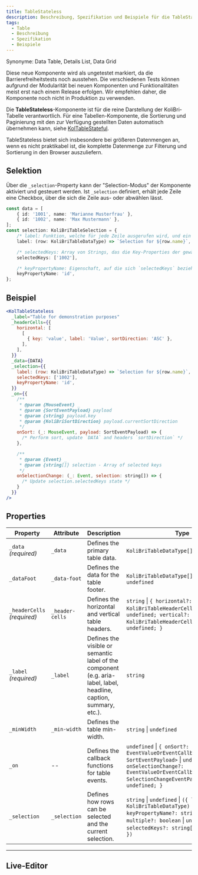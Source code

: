 ```yaml
---
title: TableStateless
description: Beschreibung, Spezifikation und Beispiele für die TableStateless-Komponente.
tags:
  - Table
  - Beschreibung
  - Spezifikation
  - Beispiele
---
```



Synonyme: Data Table, Details List, Data Grid

<kol-alert _type="warning" _variant="card">
	<kol-badge _color="#476af5" _label="Preview"></kol-badge> Diese neue Komponente wird als ungetestet markiert, da die Barrierefreiheitstests noch ausstehen. Die verschiedenen Tests können aufgrund der Modularität bei neuen Komponenten und Funktionalitäten meist erst nach einem Release erfolgen. Wir empfehlen daher, die Komponente noch nicht in Produktion zu verwenden.
</kol-alert>

Die **TableStateless**-Komponente ist für die reine Darstellung der KoliBri-Tabelle verantwortlich. Für eine Tabellen-Komponente, die Sortierung und Paginierung mit den zur Verfügung gestellten Daten automatisch übernehmen kann, siehe [KolTableStateful](./table-stateful).

TableStateless bietet sich insbesondere bei größeren Datenmengen an, wenn es nicht praktikabel ist, die komplette Datenmenge zur Filterung und Sortierung in den Browser auszuliefern.

## Selektion

Über die `_selection`-Property kann der "Selection-Modus" der Komponente aktiviert und gesteuert werden. Ist `_selection` definiert, erhält jede Zeile eine Checkbox, über die sich die Zeile aus- oder abwählen lässt.

```ts
const data = [
	{ id: '1001', name: 'Marianne Musterfrau' },
	{ id: '1002', name: 'Max Mustermann' },
];
const selection: KoliBriTableSelection = {
	/* label: Funktion, welche für jede Zeile ausgerufen wird, und ein Label für die Checkbox zurückgibt. */
	label: (row: KoliBriTableDataType) => `Selection for ${row.name}`,

	/* selectedKeys: Array von Strings, das die Key-Properties der gewählten Zeilen beinhaltet */
	selectedKeys: ['1002'],

	/* keyPropertyName: Eigenschaft, auf die sich `selectedKeys` bezieht. Default-Wert: `id` */
	keyPropertyName: 'id',
};
```

## Beispiel

```jsx
<KolTableStateless
  _label="Table for demonstration purposes"
  _headerCells={{
    horizontal: [
      [
        { key: 'value', label: 'Value', sortDirection: 'ASC' },
      ],
    ],
  }}
  _data={DATA}
  _selection={{
    label: (row: KoliBriTableDataType) => `Selection for ${row.name}`,
    selectedKeys: ['1002'],
    keyPropertyName: 'id',
  }}
  _on={{
    /**
     * @param {MouseEvent} _
     * @param {SortEventPayload} payload
     * @param {string} payload.key
     * @param {KoliBriSortDirection} payload.currentSortDirection
     */
    onSort: (_: MouseEvent, payload: SortEventPayload) => {
      /* Perform sort, update `DATA` and headers `sortDirection` */
    },

    /**
     * @param {Event} _
     * @param {string[]} selection - Array of selected keys
     */
    onSelectionChange: (_: Event, selection: string[]) => {
      /* Update selection.selectedKeys state */
    }
  }}
/>
```

<!-- Auto Generated Below -->


## Properties

| Property                    | Attribute       | Description                                                                                                        | Type                                                                                                                                                                                              | Default     |
| --------------------------- | --------------- | ------------------------------------------------------------------------------------------------------------------ | ------------------------------------------------------------------------------------------------------------------------------------------------------------------------------------------------- | ----------- |
| `_data` _(required)_        | `_data`         | Defines the primary table data.                                                                                    | `KoliBriTableDataType[]` \| `string`                                                                                                                                                                | `undefined` |
| `_dataFoot`                 | `_data-foot`    | Defines the data for the table footer.                                                                             | `KoliBriTableDataType[]` \| `string` \| `undefined`                                                                                                                                                   | `undefined` |
| `_headerCells` _(required)_ | `_header-cells` | Defines the horizontal and vertical table headers.                                                                 | `string` \| `{ horizontal?: KoliBriTableHeaderCell[][]` \| `undefined; vertical?: KoliBriTableHeaderCell[][]` \| `undefined; }`                                                                         | `undefined` |
| `_label` _(required)_       | `_label`        | Defines the visible or semantic label of the component (e.g. aria-label, label, headline, caption, summary, etc.). | `string`                                                                                                                                                                                          | `undefined` |
| `_minWidth`                 | `_min-width`    | Defines the table min-width.                                                                                       | `string` \| `undefined`                                                                                                                                                                             | `undefined` |
| `_on`                       | --              | Defines the callback functions for table events.                                                                   | `undefined` \| `{ onSort?: EventValueOrEventCallback<MouseEvent, SortEventPayload>` \| `undefined; onSelectionChange?: EventValueOrEventCallback<Event, SelectionChangeEventPayload>` \| `undefined; }` | `undefined` |
| `_selection`                | `_selection`    | Defines how rows can be selected and the current selection.                                                        | `string` \| `undefined` \| `({ label: (row: KoliBriTableDataType) => string; keyPropertyName?: string` \| `undefined; multiple?: boolean` \| `undefined; selectedKeys?: string[]` \| `undefined; })`        | `undefined` |


----------------------------------------------




<ExampleLink component="table-stateless" />

## Live-Editor

<LiveEditorCompact component="table-stateless" />
